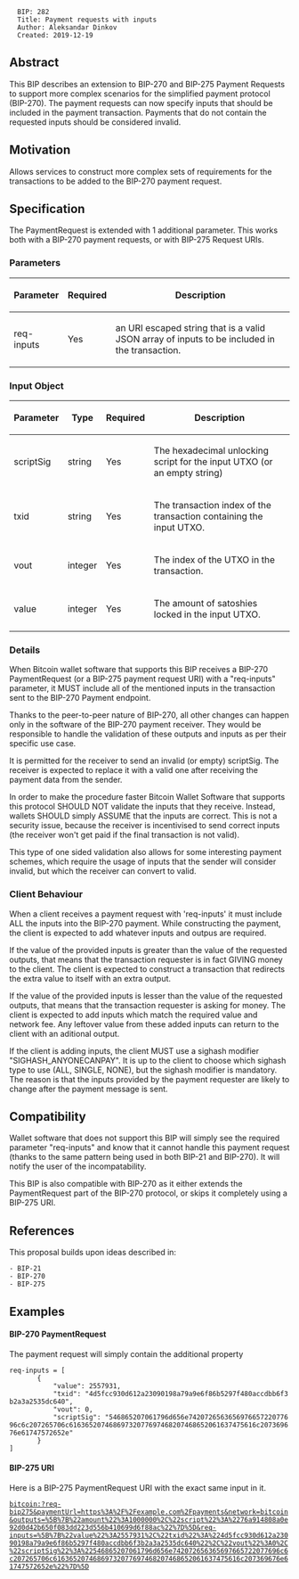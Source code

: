 <pre>
  BIP: 282
  Title: Payment requests with inputs
  Author: Aleksandar Dinkov
  Created: 2019-12-19
</pre>

==Abstract==

This BIP describes an extension to BIP-270 and BIP-275 Payment Requests to support more complex scenarios for the simplified payment protocol (BIP-270).
The payment requests can now specify inputs that should be included in the payment transaction.
Payments that do not contain the requested inputs should be considered invalid.

==Motivation==

Allows services to construct more complex sets of requirements for the transactions to be added to the BIP-270 payment request.

==Specification==

The PaymentRequest is extended with 1 additional parameter.
This works both with a BIP-270 payment requests, or with BIP-275 Request URIs.

===Parameters===

{|
! Parameter
! Required
! Description
|-
| req-inputs
| Yes
| an URI escaped string that is a valid JSON array of inputs to be included in the transaction.
|}

===Input Object===

{|
! Parameter
! Type
! Required
! Description
|-
| scriptSig
| string
| Yes
| The hexadecimal unlocking script for the input UTXO (or an empty string)
|-
| txid
| string
| Yes
| The transaction index of the transaction containing the input UTXO.
|-
| vout
| integer
| Yes
| The index of the UTXO in the transaction.
|-
| value
| integer
| Yes
| The amount of satoshies locked in the input UTXO.
|}

===Details===

When Bitcoin wallet software that supports this BIP receives a BIP-270 PaymentRequest (or a BIP-275 payment request URI) with a "req-inputs" parameter, it MUST include all of the mentioned inputs in the transaction sent to the BIP-270 Payment endpoint.

Thanks to the peer-to-peer nature of BIP-270, all other changes can happen only in the software of the BIP-270 payment receiver. They would be responsible to handle the validation of these outputs and inputs as per their specific use case.

It is permitted for the receiver to send an invalid (or empty) scriptSig. The receiver is expected to replace it with a valid one after receiving the payment data from the sender.

In order to make the procedure faster Bitcoin Wallet Software that supports this protocol SHOULD NOT validate the inputs that they receive. Instead, wallets SHOULD simply ASSUME that the inputs are correct. This is not a security issue, because the receiver is incentivised to send correct inputs (the receiver won't get paid if the final transaction is not valid).

This type of one sided validation also allows for some interesting payment schemes, which require the usage of inputs that the sender will consider invalid, but which the receiver can convert to valid.

===Client Behaviour===

When a client receives a payment request with 'req-inputs' it must include ALL the inputs into the BIP-270 payment.
While constructing the payment, the client is expected to add whatever inputs and outpus are required.

If the value of the provided inputs is greater than the value of the requested outputs, that means that the transaction requester is in fact GIVING money to the client. The client is expected to construct a transaction that redirects the extra value to itself with an extra output.

If the value of the provided inputs is lesser than the value of the requested outputs, that means that the transaction requester is asking for money. The client is expected to add inputs which match the required value and network fee. Any leftover value from these added inputs can return to the client with an aditional output.

If the client is adding inputs, the client MUST use a sighash modifier "SIGHASH_ANYONECANPAY". It is up to the client to choose which sighash type to use (ALL, SINGLE, NONE), but the sighash modifier is mandatory. The reason is that the inputs provided by the payment requester are likely to change after the payment message is sent.

==Compatibility==

Wallet software that does not support this BIP will simply see the required parameter "req-inputs" and know that it cannot handle this payment request (thanks to the same pattern being used in both BIP-21 and BIP-270). It will notify the user of the incompatability.

This BIP is also compatible with BIP-270 as it either extends the PaymentRequest part of the BIP-270 protocol, or skips it completely using a BIP-275 URI.

==References==

This proposal builds upon ideas described in:
 - BIP-21
 - BIP-270
 - BIP-275

==Examples==

==== BIP-270 PaymentRequest ====

The payment request will simply contain the additional property

 req-inputs = [
        {
            "value": 2557931,
            "txid": "4d5fcc930d612a23090198a79a9e6f86b5297f480accdbb6f3b2a3a2535dc640",
            "vout": 0,
            "scriptSig": "546865207061796d656e742072656365697665722077696c6c207265706c61636520746869732077697468207468652061637475616c207369676e61747572652e"
        }
 ]

==== BIP-275 URI ====

Here is a BIP-275 PaymentRequest URI with the exact same input in it.

 bitcoin:?req-bip275&paymentUrl=https%3A%2F%2Fexample.com%2Fpayments&network=bitcoin&outputs=%5B%7B%22amount%22%3A1000000%2C%22script%22%3A%2276a914808a0e92d0d42b650f083dd223d556b410699d6f88ac%22%7D%5D&req-inputs=%5B%7B%22value%22%3A2557931%2C%22txid%22%3A%224d5fcc930d612a23090198a79a9e6f86b5297f480accdbb6f3b2a3a2535dc640%22%2C%22vout%22%3A0%2C%22scriptSig%22%3A%22546865207061796d656e742072656365697665722077696c6c207265706c61636520746869732077697468207468652061637475616c207369676e61747572652e%22%7D%5D

